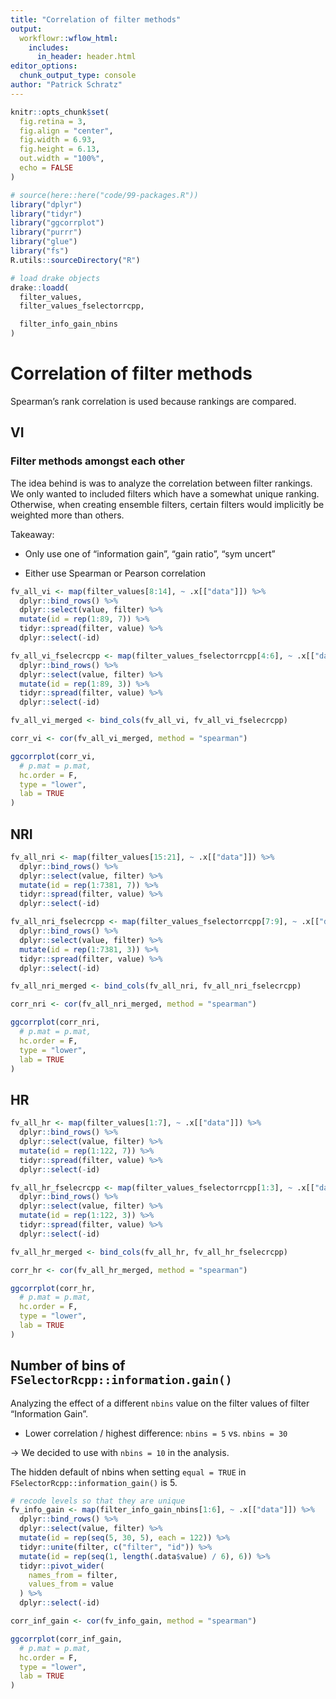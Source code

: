 ```yaml
---
title: "Correlation of filter methods"
output: 
  workflowr::wflow_html:
    includes:
      in_header: header.html
editor_options:
  chunk_output_type: console
author: "Patrick Schratz"
---
```


```r
knitr::opts_chunk$set(
  fig.retina = 3,
  fig.align = "center",
  fig.width = 6.93,
  fig.height = 6.13,
  out.width = "100%",
  echo = FALSE
)

# source(here::here("code/99-packages.R"))
library("dplyr")
library("tidyr")
library("ggcorrplot")
library("purrr")
library("glue")
library("fs")
R.utils::sourceDirectory("R")

# load drake objects
drake::loadd(
  filter_values,
  filter_values_fselectorrcpp,

  filter_info_gain_nbins
)
```

# Correlation of filter methods {.tabset .tabset-fade}

Spearman's rank correlation is used because rankings are compared.

## VI

### Filter methods amongst each other

The idea behind is was to analyze the correlation between filter rankings.
We only wanted to included filters which have a somewhat unique ranking.
Otherwise, when creating ensemble filters, certain filters would implicitly be weighted more than others.

Takeaway:

- Only use one of "information gain", "gain ratio", "sym uncert"

- Either use Spearman or Pearson correlation

```r
fv_all_vi <- map(filter_values[8:14], ~ .x[["data"]]) %>%
  dplyr::bind_rows() %>%
  dplyr::select(value, filter) %>%
  mutate(id = rep(1:89, 7)) %>%
  tidyr::spread(filter, value) %>%
  dplyr::select(-id)

fv_all_vi_fselecrcpp <- map(filter_values_fselectorrcpp[4:6], ~ .x[["data"]]) %>%
  dplyr::bind_rows() %>%
  dplyr::select(value, filter) %>%
  mutate(id = rep(1:89, 3)) %>%
  tidyr::spread(filter, value) %>%
  dplyr::select(-id)

fv_all_vi_merged <- bind_cols(fv_all_vi, fv_all_vi_fselecrcpp)

corr_vi <- cor(fv_all_vi_merged, method = "spearman")

ggcorrplot(corr_vi,
  # p.mat = p.mat,
  hc.order = F,
  type = "lower",
  lab = TRUE
)
```

## NRI

```r
fv_all_nri <- map(filter_values[15:21], ~ .x[["data"]]) %>%
  dplyr::bind_rows() %>%
  dplyr::select(value, filter) %>%
  mutate(id = rep(1:7381, 7)) %>%
  tidyr::spread(filter, value) %>%
  dplyr::select(-id)

fv_all_nri_fselecrcpp <- map(filter_values_fselectorrcpp[7:9], ~ .x[["data"]]) %>%
  dplyr::bind_rows() %>%
  dplyr::select(value, filter) %>%
  mutate(id = rep(1:7381, 3)) %>%
  tidyr::spread(filter, value) %>%
  dplyr::select(-id)

fv_all_nri_merged <- bind_cols(fv_all_nri, fv_all_nri_fselecrcpp)

corr_nri <- cor(fv_all_nri_merged, method = "spearman")

ggcorrplot(corr_nri,
  # p.mat = p.mat,
  hc.order = F,
  type = "lower",
  lab = TRUE
)
```

## HR

```r
fv_all_hr <- map(filter_values[1:7], ~ .x[["data"]]) %>%
  dplyr::bind_rows() %>%
  dplyr::select(value, filter) %>%
  mutate(id = rep(1:122, 7)) %>%
  tidyr::spread(filter, value) %>%
  dplyr::select(-id)

fv_all_hr_fselecrcpp <- map(filter_values_fselectorrcpp[1:3], ~ .x[["data"]]) %>%
  dplyr::bind_rows() %>%
  dplyr::select(value, filter) %>%
  mutate(id = rep(1:122, 3)) %>%
  tidyr::spread(filter, value) %>%
  dplyr::select(-id)

fv_all_hr_merged <- bind_cols(fv_all_hr, fv_all_hr_fselecrcpp)

corr_hr <- cor(fv_all_hr_merged, method = "spearman")

ggcorrplot(corr_hr,
  # p.mat = p.mat,
  hc.order = F,
  type = "lower",
  lab = TRUE
)
```

## Number of bins of `FSelectorRcpp::information.gain()`

Analyzing the effect of a different `nbins` value on the filter values of filter "Information Gain".

- Lower correlation / highest difference: `nbins = 5` vs. `nbins = 30`

-> We decided to use with `nbins = 10` in the analysis.

The hidden default of nbins when setting `equal = TRUE` in `FSelectorRcpp::information_gain()` is 5.

```r
# recode levels so that they are unique
fv_info_gain <- map(filter_info_gain_nbins[1:6], ~ .x[["data"]]) %>%
  dplyr::bind_rows() %>%
  dplyr::select(value, filter) %>%
  mutate(id = rep(seq(5, 30, 5), each = 122)) %>%
  tidyr::unite(filter, c("filter", "id")) %>%
  mutate(id = rep(seq(1, length(.data$value) / 6), 6)) %>%
  tidyr::pivot_wider(
    names_from = filter,
    values_from = value
  ) %>%
  dplyr::select(-id)

corr_inf_gain <- cor(fv_info_gain, method = "spearman")

ggcorrplot(corr_inf_gain,
  # p.mat = p.mat,
  hc.order = F,
  type = "lower",
  lab = TRUE
)
```


